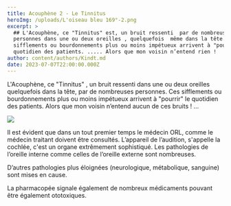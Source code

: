 ```yaml
---
title: Acouphène 2 - Le Tinnitus
heroImg: /uploads/L'oiseau bleu 169°-2.png
excerpt: >
  ## L'Acouphène, ce "Tinnitus" est, un bruit ressenti  par de nombreuses
  personnes dans une ou deux oreilles , quelquefois  même dans la tête.  Ces
  sifflements ou bourdonnements plus ou moins impétueux arrivent à "pourrir" le
  quotidien des patients. ..... Alors que mon voisin n’entend rien !
author: content/authors/Kindt.md
date: 2023-07-07T22:00:00.000Z
---
```


L'Acouphène, ce "Tinnitus" , un bruit ressenti dans une ou deux oreilles quelquefois dans la tête, par de nombreuses personnes. Ces sifflements ou bourdonnements plus ou moins impétueux arrivent à "pourrir" le quotidien des patients. Alors que mon voisin n’entend aucun de ces bruits ! ...

![](</uploads/Onde sonore 1000100.png>)

Il est évident que dans un tout premier temps le médecin ORL, comme le médecin traitant doivent être consultés. L’appareil de l’audition, s'appelle la cochlée, c'est un organe extrêmement sophistiqué. Les pathologies de l’oreille interne comme celles de l’oreille externe sont nombreuses.

D’autres pathologies plus éloignées (neurologique, métabolique, sanguine) sont mises en cause.

La pharmacopée signale également de nombreux médicaments pouvant être également ototoxiques.
